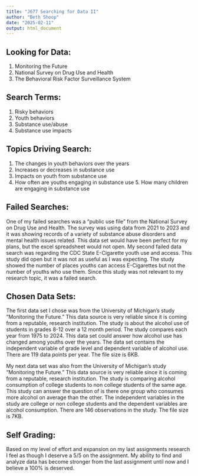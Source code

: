 ```yaml
---
title: "J677 Searching for Data II"
author: "Beth Shoop"
date: "2025-02-11"
output: html_document
---
```

## Looking for Data:
1. Monitoring the Future
2. National Survey on Drug Use and Health
3. The Behavioral Risk Factor Surveillance System

## Search Terms:
1. Risky behaviors 
2. Youth behaviors
3. Substance use/abuse
4. Substance use impacts

## Topics Driving Search: 
1. The changes in youth behaviors over the years 
2. Increases or decreases in substance use 
3. Impacts on youth from substance use 
4. How often are youths engaging in substance use 5. How many children are engaging in substance use

## Failed Searches:
One of my failed searches was a "public use file" from the National Survey on Drug Use and Health. The survey was using data from 2021 to 2023 and it was showing records of a variety of substance abuse disorders and mental health issues related. This data set would have been perfect for my plans, but the excel spreadsheet would not open. My second failed data search was regarding the CDC State E-Cigarette youth use and access. This study did open but it was not as useful as I was expecting. The study showed the number of places youths can access E-Cigarettes but not the number of youths who use them. Since this study was not relevant to my research topic, it was a failed search.

## Chosen Data Sets:
The first data set I chose was from the University of Michigan's study "Monitoring the Future." This data source is very reliable since it is coming from a reputable, research institution. The study is about the alcohol use of students in grades 8-12 over a 12 month period. The study compares each year from 1975 to 2024. This data set could answer how alcohol use has changed among youths over the years. The data set contains the independent variable of grade level and dependent variable of alcohol use. There are 119 data points per year. The file size is 6KB. 

My next data set was also from the University of Michigan's study "Monitoring the Future." This data source is very reliable since it is coming from a reputable, research institution. The study is comparing alcohol consumption of college students to non college students of the same age. This study can answer the question of is there one group who consumes more alcohol on average than the other. The independent variables in the study are college or non college students and the dependent variables are alcohol consumption. There are 146 observations in the study. The file size is 7KB.    

## Self Grading:
Based on my level of effort and expansion on my last assignments research I feel as though I deserve a 5/5 on the assignment. My ability to find and analyze data has become stronger from the last assignment until now and I believe a 100% is deserved.   